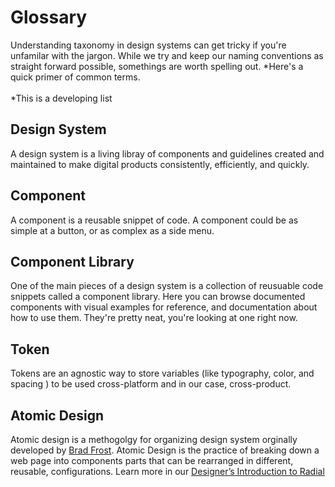 
<Meta title="Foundations/Accessibility" />


# Glossary 

Understanding taxonomy in design systems can get tricky if you're unfamilar with the jargon. While we try and keep our naming conventions as straight forward possible, somethings are worth spelling out. *Here's a quick primer of common terms. <br/> <br/> *This is a developing list



## Design System
A design system is a living libray of components and guidelines created and maintained to make digital products consistently, efficiently, and quickly. 

## Component
A component is a reusable snippet of code. A component could be as simple at a button, or as complex as a side menu.

## Component Library
One of the main pieces of a design system is a collection of reusuable code snippets called a component library. Here you can browse documented components with visual examples for reference, 
and documentation about how to use them. They're pretty neat, you're looking at one right now.

## Token
Tokens are an agnostic way to store variables (like typography, color, and spacing ) to be used cross-platform and in our case, cross-product.

## Atomic Design
Atomic design is a methogolgy for organizing design system orginally developed by [Brad Frost](http://atomicdesign.bradfrost.com/table-of-contents/). Atomic Design is the practice of breaking down a web page into components parts that can be rearranged in different, reusable, configurations. Learn more in our [Designer’s Introduction to Radial
](https://nypr-design-system.nypr.digital/latest/index.html?path=/docs/for-designers-intro--page) 

